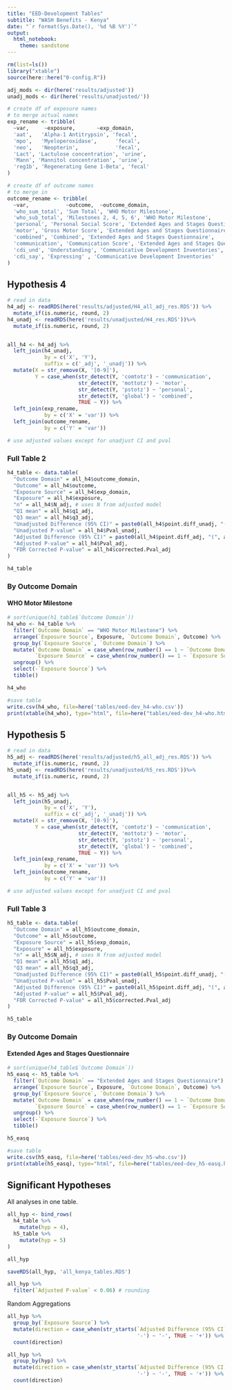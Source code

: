 ```yaml
---
title: "EED-Development Tables"
subtitle: "WASH Benefits - Kenya" 
date: "`r format(Sys.Date(), '%d %B %Y')`"
output: 
  html_notebook:
    theme: sandstone
---
```


```r

rm(list=ls())
library("xtable")
source(here::here("0-config.R"))

adj_mods <- dir(here('results/adjusted'))
unadj_mods <- dir(here('results/unadjusted/'))

# create df of exposure names
# to merge actual names
exp_rename <- tribble(
  ~var,     ~exposure,       ~exp_domain,
  'aat',   'Alpha-1 Antitrypsin', 'fecal',
  'mpo',   'Myeloperoxidase',      'fecal', 
  'neo',   'Neopterin',            'fecal', 
  'Lact', 'Lactulose concentration', 'urine', 
  'Mann', 'Mannitol concentration', 'urine',
  'reg1b', 'Regenerating Gene 1-Beta', 'fecal'
)

# create df of outcome names
# to merge in 
outcome_rename <- tribble(
  ~var,            ~outcome,  ~outcome_domain,
  'who_sum_total', 'Sum Total', 'WHO Motor Milestone', 
  'who_sub_total', 'Milestones 2, 4, 5, 6', 'WHO Motor Milestone', 
  'personal', 'Personal Social Score', 'Extended Ages and Stages Questionnaire', 
  'motor', 'Gross Motor Score', 'Extended Ages and Stages Questionnaire', 
  'combined', 'Combined', 'Extended Ages and Stages Questionnaire', 
  'communication', 'Communication Score', 'Extended Ages and Stages Questionnaire', 
  'cdi_und', 'Understanding', 'Communicative Development Inventories', 
  'cdi_say', 'Expressing' , 'Communicative Development Inventories'
)


```

## Hypothesis 4

```r
# read in data
h4_adj <- readRDS(here('results/adjusted/H4_all_adj_res.RDS')) %>% 
  mutate_if(is.numeric, round, 2)
h4_unadj <- readRDS(here('results/unadjusted/H4_res.RDS'))%>% 
  mutate_if(is.numeric, round, 2)


all_h4 <- h4_adj %>% 
  left_join(h4_unadj, 
            by = c('X', 'Y'), 
            suffix = c('_adj', '_unadj')) %>% 
  mutate(X = str_remove(X, '[0-9]'), 
         Y = case_when(str_detect(Y, 'comtotz') ~ 'communication',
                       str_detect(Y, 'mottotz') ~ 'motor',
                       str_detect(Y, 'pstotz') ~ 'personal',
                       str_detect(Y, 'global') ~ 'combined',
                       TRUE ~ Y)) %>% 
  left_join(exp_rename, 
            by = c('X' = 'var')) %>% 
  left_join(outcome_rename, 
            by = c('Y' = 'var'))

# use adjusted values except for unadjust CI and pval
```

### Full Table 2

```r
h4_table <- data.table(
  "Outcome Domain" = all_h4$outcome_domain,
  "Outcome" = all_h4$outcome,
  "Exposure Source" = all_h4$exp_domain,
  "Exposure" = all_h4$exposure, 
  "n" = all_h4$N_adj, # uses N from adjusted model
  "Q1 mean" = all_h4$q1_adj,
  "Q3 mean" = all_h4$q3_adj,
  "Unadjusted Difference (95% CI)" = paste0(all_h4$point.diff_unadj, "(", all_h4$lb.diff_unadj, ',', all_h4$ub.diff_unadj,')'), 
  "Unadjusted P-value" = all_h4$Pval_unadj,
  "Adjusted Difference (95% CI)" = paste0(all_h4$point.diff_adj, "(", all_h4$lb.diff_adj, ',', all_h4$ub.diff_adj,')'), 
  "Adjusted P-value" = all_h4$Pval_adj, 
  "FDR Corrected P-value" = all_h4$corrected.Pval_adj
)

h4_table
```

### By Outcome Domain

#### WHO Motor Milestone

```r
# sort(unique(h1_table$`Outcome Domain`))
h4_who <- h4_table %>% 
  filter(`Outcome Domain` == "WHO Motor Milestone") %>%
  arrange(`Exposure Source`, Exposure, `Outcome Domain`, Outcome) %>% 
  group_by(`Exposure Source`, `Outcome Domain`) %>%
  mutate(`Outcome Domain` = case_when(row_number() == 1 ~ `Outcome Domain`), 
         `Exposure Source` = case_when(row_number() == 1 ~ `Exposure Source`)) %>% 
  ungroup() %>% 
  select(-`Exposure Source`) %>% 
  tibble()

h4_who
```

```r
#save table
write.csv(h4_who, file=here('tables/eed-dev_h4-who.csv'))
print(xtable(h4_who), type="html", file=here("tables/eed-dev_h4-who.html"))
```

## Hypothesis 5

```r
# read in data
h5_adj <- readRDS(here('results/adjusted/h5_all_adj_res.RDS')) %>% 
  mutate_if(is.numeric, round, 2)
h5_unadj <- readRDS(here('results/unadjusted/h5_res.RDS'))%>% 
  mutate_if(is.numeric, round, 2)


all_h5 <- h5_adj %>% 
  left_join(h5_unadj, 
            by = c('X', 'Y'), 
            suffix = c('_adj', '_unadj')) %>% 
  mutate(X = str_remove(X, '[0-9]'), 
         Y = case_when(str_detect(Y, 'comtotz') ~ 'communication',
                       str_detect(Y, 'mottotz') ~ 'motor',
                       str_detect(Y, 'pstotz') ~ 'personal',
                       str_detect(Y, 'global') ~ 'combined',
                       TRUE ~ Y)) %>% 
  left_join(exp_rename, 
            by = c('X' = 'var')) %>% 
  left_join(outcome_rename, 
            by = c('Y' = 'var'))

# use adjusted values except for unadjust CI and pval
```

### Full Table 3

```r
h5_table <- data.table(
  "Outcome Domain" = all_h5$outcome_domain,
  "Outcome" = all_h5$outcome,
  "Exposure Source" = all_h5$exp_domain,
  "Exposure" = all_h5$exposure, 
  "n" = all_h5$N_adj, # uses N from adjusted model
  "Q1 mean" = all_h5$q1_adj,
  "Q3 mean" = all_h5$q3_adj,
  "Unadjusted Difference (95% CI)" = paste0(all_h5$point.diff_unadj, "(", all_h5$lb.diff_unadj, ',', all_h5$ub.diff_unadj,')'), 
  "Unadjusted P-value" = all_h5$Pval_unadj,
  "Adjusted Difference (95% CI)" = paste0(all_h5$point.diff_adj, "(", all_h5$lb.diff_adj, ',', all_h5$ub.diff_adj,')'), 
  "Adjusted P-value" = all_h5$Pval_adj, 
  "FDR Corrected P-value" = all_h5$corrected.Pval_adj
)

h5_table
```

### By Outcome Domain

#### Extended Ages and Stages Questionnaire

```r
# sort(unique(h4_table$`Outcome Domain`))
h5_easq <- h5_table %>% 
  filter(`Outcome Domain` == "Extended Ages and Stages Questionnaire") %>%
  arrange(`Exposure Source`, Exposure, `Outcome Domain`, Outcome) %>% 
  group_by(`Exposure Source`, `Outcome Domain`) %>%
  mutate(`Outcome Domain` = case_when(row_number() == 1 ~ `Outcome Domain`), 
         `Exposure Source` = case_when(row_number() == 1 ~ `Exposure Source`)) %>% 
  ungroup() %>% 
  select(-`Exposure Source`) %>% 
  tibble()

h5_easq
```


```r
#save table
write.csv(h5_easq, file=here('tables/eed-dev_h5-who.csv'))
print(xtable(h5_easq), type="html", file=here("tables/eed-dev_h5-easq.html"))
```


## Significant Hypotheses

All analyses in one table. 

```r
all_hyp <- bind_rows(
  h4_table %>% 
    mutate(hyp = 4), 
  h5_table %>% 
    mutate(hyp = 5)
) 

all_hyp
```

```r
saveRDS(all_hyp, 'all_kenya_tables.RDS')
```


```r
all_hyp %>% 
  filter(`Adjusted P-value` < 0.06) # rounding
```

Random Aggregations 

```r
all_hyp %>% 
  group_by(`Exposure Source`) %>% 
  mutate(direction = case_when(str_starts(`Adjusted Difference (95% CI)`, 
                                          '-') ~ '-', TRUE ~ '+')) %>% 
  count(direction)
```

```r
all_hyp %>% 
  group_by(hyp) %>% 
  mutate(direction = case_when(str_starts(`Adjusted Difference (95% CI)`, 
                                          '-') ~ '-', TRUE ~ '+')) %>% 
  count(direction)
```

